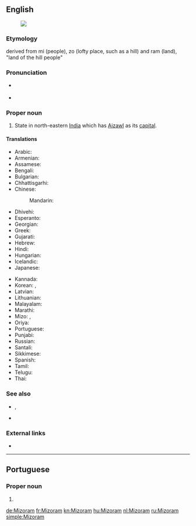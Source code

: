 ==English==
[[Image:Mizoram in India (disputed hatched).svg|thumb|]]

===Etymology===
derived from mi (people), zo (lofty place, such as a hill) and ram (land), "land of the hill people"

===Pronunciation===
* {{a|UK}} {{IPA|/ˈmɪzəʊɹam/|/mɪˈzɔːɹəm//mɪˈzɔəɹəm/|lang=en}}
* {{a|US}} {{IPA|/ˌmɪzəˈɹæm/|lang=en}}

===Proper noun===
{{en-proper noun}}

# State in north-eastern [[India]] which has [[Aizawl]] as its [[capital]].

====Translations====
{{trans-top|state}}
* Arabic: {{t|ar|مِيزُورَام|m|tr=mizurām}}
* Armenian: {{t|hy|Միզորամ}}
* Assamese: {{t|as|মিজোৰাম|sc=Beng|tr=mijōrām}}
* Bengali: {{t|bn|মিজোরাম|sc=Beng|tr=mijōrām}}
* Bulgarian: {{t|bg|Мизорам|m}}
* Chhattisgarhi: {{t-needed|hne}}
* Chinese:
*: Mandarin: {{t|cmn|米佐拉姆邦|tr=Mǐzuǒlāmǔ-bāng|sc=Hani}}
* Dhivehi: {{t|dv|މިޒޮރާމް|sc=Thaa}}
* Esperanto: {{t|eo|Mizoramo}}
* Georgian: {{t|ka|მიზორამი}}
* Greek: {{t+|el|Μιζόραμ|f}}
* Gujarati: {{t|gu|મિઝોરમ|sc=Gujr|tr=mijhōram}}
* Hebrew: {{t|he|מיזוראם}}
* Hindi: {{t+|hi|मिज़ोरम|tr=mizoram}}
* Hungarian: {{t+|hu|Mizoram}}
* Icelandic: {{t|is|Mizoram}}
* Japanese: {{t|ja|ミゾラム|tr=Mizoramu}}
{{trans-mid}}
* Kannada: {{t+|kn|ಮಿಝೋರಂ|sc=Knda}}
* Korean: {{t|ko|미조람 주|sc=Kore|tr=mijoram ju}}, {{t|ko|미조람|sc=Kore|tr=mijoram}}
* Latvian: {{t|lv|Mizorāma}}
* Lithuanian: {{t|lt|Mizoramas}}
* Malayalam: {{t|ml|മിസോറം|sc=Mlym}}
* Marathi: {{t|mr|मिझोरम|sc=Deva|tr=mijhōram}}
* Mizo: {{t|lus|Mizo ram}}, {{t|lus|Mizoram}}
* Oriya: {{t|or|ମିଜୋରାମ|sc=Orya|tr=mijōrām}}
* Portuguese: {{t|pt|Mizoram}}
* Punjabi: {{t+|pa|ਮਿਜ਼ੋਰਮ|sc=Guru|tr=mizōram}}
* Russian: {{t+|ru|Мизора́м|m}}
* Santali: {{t-needed|sat}}
* Sikkimese: {{t-needed|sip}}
* Spanish: {{t|es|Mizorán}}
* Tamil: {{t+|ta|மிசோரம்|sc=Taml}}
* Telugu: {{t+|te|మిజోరం}}
* Thai: {{t|th|รัฐมิโซรัม|tr=rát mísohram}}
{{trans-bottom}}

===See also===
* {{l|en|Mizo}}, {{pedialite|Mizo language}}
* {{list:states of India/en}}

===External links===
* {{pedialite}}

----

==Portuguese==

===Proper noun===
{{pt-proper noun|m}}

# {{place|pt|state|in northeastern|c/India|t1=Mizoram}}

[[de:Mizoram]]
[[fr:Mizoram]]
[[kn:Mizoram]]
[[hu:Mizoram]]
[[nl:Mizoram]]
[[ru:Mizoram]]
[[simple:Mizoram]]